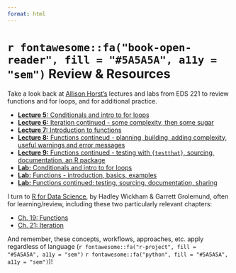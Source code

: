 ```yaml
---
format: html
---
```


# `r fontawesome::fa("book-open-reader", fill = "#5A5A5A", a11y = "sem")` Review & Resources

Take a look back at [Allison Horst's](https://allisonhorst.github.io/) lectures and labs from EDS 221 to review functions and for loops, and for additional practice.

- [**Lecture 5:** Conditionals and intro to for loops](https://docs.google.com/presentation/d/e/2PACX-1vSaVG1shsD0XcHavYIhPJ7aUKUPurCy4bsBEcLdFPjeRtZv3SNnnPsklcUDwswveOQlFcXXbrYRvmFR/pub?start=false&loop=false&delayms=3000&slide=id.p)
- [**Lecture 6:** Iteration continued - some complexity, then some sugar](https://docs.google.com/presentation/d/e/2PACX-1vThIFBj2Bkjs9eYbO3tnrJ8GCd0RBzfHTR9CCq1WWcji6SyXmdW36m8n4ToSPf2nSpj-NtDX4yWJTgR/pub?start=false&loop=false&delayms=3000&slide=id.p)
- [**Lecture 7:** Introduction to functions](https://docs.google.com/presentation/d/e/2PACX-1vQI2_jMfAiH4hAVXO8AYE5g8w6iC_N3LIZhZwYYQI5vRRRCwD6_517EkzUU0zwCM2a-BcZvx3YOLyno/pub?start=false&loop=false&delayms=3000&slide=id.p)
- [**Lecture 8:** Functions contineud - planning, building, adding complexity, useful warnings and error messages](https://docs.google.com/presentation/d/e/2PACX-1vQE29VZuyRqlbj8F4K-uIyybhmz1_V4ZkHTYj8xW0Xoy6lHLTnclDqb6BXOBnY0YVq1zjgWPnSr-OyZ/pub?start=false&loop=false&delayms=3000&slide=id.p)
- [**Lecture 9:** Functions continued - testing with `{testthat}`, sourcing, documentation, an R package](https://docs.google.com/presentation/d/e/2PACX-1vQE29VZuyRqlbj8F4K-uIyybhmz1_V4ZkHTYj8xW0Xoy6lHLTnclDqb6BXOBnY0YVq1zjgWPnSr-OyZ/pub?start=false&loop=false&delayms=3000&slide=id.p)
- [**Lab:** Conditionals and intro to for loops](https://allisonhorst.github.io/EDS_221_programming-essentials/interactive_sessions/day_3_interactive.html)
- [**Lab:** Functions - introduction, basics, examples](https://allisonhorst.github.io/EDS_221_programming-essentials/interactive_sessions/day_4_interactive.html)
- [**Lab:** Functions continued: testing, sourcing, documentation, sharing](https://allisonhorst.github.io/EDS_221_programming-essentials/interactive_sessions/day_5_interactive.html)

I turn to [R for Data Science](https://r4ds.had.co.nz/index.html), by Hadley Wickham & Garrett Grolemund, often for learning/review, including these two particularly relevant chapters: 

- [Ch. 19: Functions](https://r4ds.had.co.nz/functions.html)
- [Ch. 21: Iteration](https://r4ds.had.co.nz/iteration.html)

And remember, these concepts, workflows, approaches, etc. apply regardless of language (`r fontawesome::fa("r-project", fill = "#5A5A5A", a11y = "sem")` `r fontawesome::fa("python", fill = "#5A5A5A", a11y = "sem")`)!